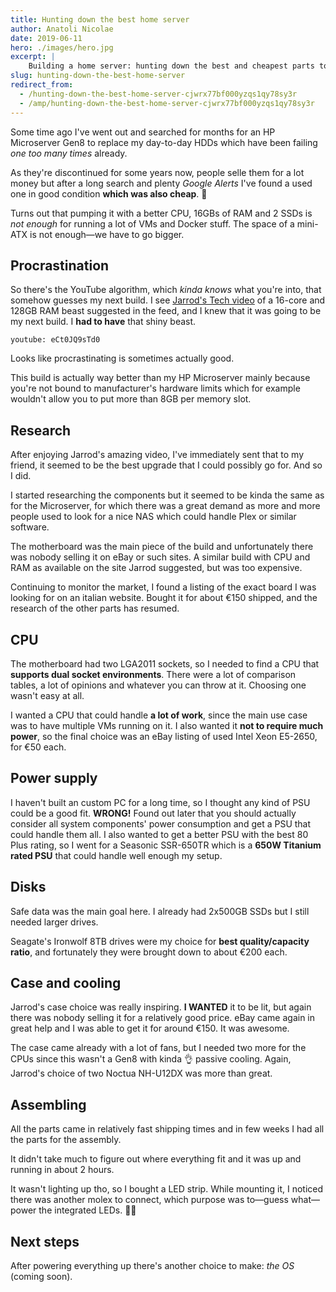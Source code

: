 ```yaml
---
title: Hunting down the best home server
author: Anatoli Nicolae
date: 2019-06-11
hero: ./images/hero.jpg
excerpt: |
    Building a home server: hunting down the best and cheapest parts to build a solid NAS/Homelab from scratch.
slug: hunting-down-the-best-home-server
redirect_from:
  - /hunting-down-the-best-home-server-cjwrx77bf000yzqs1qy78sy3r
  - /amp/hunting-down-the-best-home-server-cjwrx77bf000yzqs1qy78sy3r
---
```


Some time ago I've went out and searched for months for an HP Microserver Gen8 to replace my day-to-day HDDs which have been failing *one too many times* already.

As they're discontinued for some years now, people selle them for a lot money but after a long search and plenty *Google Alerts* I've found a used one in good condition **which was also cheap**. 🙌

Turns out that pumping it with a better CPU, 16GBs of RAM and 2 SSDs is *not enough* for running a lot of VMs and Docker stuff. The space of a mini-ATX is not enough—we have to go bigger.

Procrastination
--
So there's the YouTube algorithm, which *kinda knows* what you're into, that somehow guesses my next build. I see [Jarrod's Tech video](https://youtu.be/eCt0JQ9sTd0) of a 16-core and 128GB RAM beast suggested in the feed, and I knew that it was going to be my next build. I **had to have** that shiny beast.

`youtube: eCt0JQ9sTd0`

Looks like procrastinating is sometimes actually good.

This build is actually way better than my HP Microserver mainly because you're not bound to manufacturer's hardware limits which for example wouldn't allow you to put more than 8GB per memory slot.

Research
--
After enjoying Jarrod's amazing video, I've immediately sent that to my friend, it seemed to be the best upgrade that I could possibly go for. And so I did.

I started researching the components but it seemed to be kinda the same as for the Microserver, for which there was a great demand as more and more people used to look for a nice NAS which could handle Plex or similar software.

The motherboard was the main piece of the build and unfortunately there was nobody selling it on eBay or such sites. A similar build with CPU and RAM as available on the site Jarrod suggested, but was too expensive.

Continuing to monitor the market, I found a listing of the exact board I was looking for on an italian website. Bought it for about €150 shipped, and the research of the other parts has resumed.

CPU
---
The motherboard had two LGA2011 sockets, so I needed to find a CPU that **supports dual socket environments**. There were a lot of comparison tables, a lot of opinions and whatever you can throw at it. Choosing one wasn't easy at all.

I wanted a CPU that could handle **a lot of work**, since the main use case was to have multiple VMs running on it. I also wanted it **not to require much power**, so the final choice was an eBay listing of used Intel Xeon E5-2650, for €50 each.

Power supply
---
I haven't built an custom PC for a long time, so I thought any kind of PSU could be a good fit. **WRONG!** Found out later that you should actually consider all system components' power consumption and get a PSU that could handle them all. I also wanted to get a better PSU with the best 80 Plus rating, so I went for a Seasonic SSR-650TR which is a **650W Titanium rated PSU** that could handle well enough my setup.

Disks
---
Safe data was the main goal here. I already had 2x500GB SSDs but I still needed larger drives.

Seagate's Ironwolf 8TB drives were my choice for **best quality/capacity ratio**, and fortunately they were brought down to about €200 each.

Case and cooling
---
Jarrod's case choice was really inspiring. **I WANTED** it to be lit, but again there was nobody selling it for a relatively good price. eBay came again in great help and I was able to get it for around €150. It was awesome.

The case came already with a lot of fans, but I needed two more for the CPUs since this wasn't a Gen8 with kinda 👌 passive cooling. Again, Jarrod's choice of two Noctua NH-U12DX was more than great.

Assembling
---
All the parts came in relatively fast shipping times and in few weeks I had all the parts for the assembly.

It didn't take much to figure out where everything fit and it was up and running in about 2 hours.

It wasn't lighting up tho, so I bought a LED strip. While mounting it, I noticed there was another molex to connect, which purpose was to—guess what—power the integrated LEDs. 🤦‍♂️

Next steps
--
After powering everything up there's another choice to make: *the OS* (coming soon).

